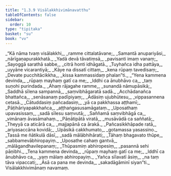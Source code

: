 ```yaml
---
title: "1.3.9 Visālakkhivimānavatthu"
tableOfContents: false
sidebar:
  order: 10
type: "tipitaka"
basket: "su"
book: "vv"
---
```



<DynamicBreadcrumb />

<Division number="666" book="vv" bookNo="19" page="54">

<Paragraph number="507" type="verses" book="vv">
_“Kā nāma tvaṃ visālakkhi,_  
_ramme cittalatāvane;_  
_Samantā anupariyāsi,_  
_nārīgaṇapurakkhatā._  

</Paragraph>

</Division>
<Division number="667" book="vv" bookNo="19" page="54">

<Paragraph number="508" type="verses" book="vv">
_Yadā devā tāvatiṃsā,_  
_pavisanti imaṃ vanaṃ;_  
_Sayoggā sarathā sabbe,_  
_citrā honti idhāgatā._  

</Paragraph>

</Division>
<Division number="668" book="vv" bookNo="19" page="54">

<Paragraph number="509" type="verses" book="vv">
_Tuyhañca idha pattāya,_  
_uyyāne vicarantiyā;_  
_Kāye na dissatī cittaṃ,_  
_kena rūpaṃ tavedisaṃ;_  
_Devate pucchitācikkha,_  
_kissa kammassidaṃ phalan”ti._  

</Paragraph>

</Division>
<Division number="669" book="vv" bookNo="19" page="54">

<Paragraph number="510" type="verses" book="vv">
_“Yena kammena devinda,_  
_rūpaṃ mayhaṃ gatī ca me;_  
_Iddhi ca ānubhāvo ca,_  
_taṃ suṇohi purindada._  

</Paragraph>

</Division>
<Division number="670" book="vv" bookNo="19" page="54">

<Paragraph number="511" type="verses" book="vv">
_Ahaṃ rājagahe ramme,_  
_sunandā nāmupāsikā;_  
_Saddhā sīlena sampannā,_  
_saṃvibhāgaratā sadā._  

</Paragraph>

</Division>
<Division number="671" book="vv" bookNo="19" page="54">

<Paragraph number="512" type="verses" book="vv">
_Acchādanañca bhattañca,_  
_senāsanaṃ padīpiyaṃ;_  
_Adāsiṃ ujubhūtesu,_  
_vippasannena cetasā._  

</Paragraph>

</Division>
<Division number="672" book="vv" bookNo="19" page="54">

<Paragraph number="513" type="verses" book="vv">
_Cātuddasiṃ pañcadasiṃ,_  
_yā ca pakkhassa aṭṭhamī;_  
_Pāṭihāriyapakkhañca,_  
_aṭṭhaṅgasusamāgataṃ._  

</Paragraph>

</Division>
<Division number="673" book="vv" bookNo="19" page="54">

<Paragraph number="514" type="verses" book="vv">
_Uposathaṃ upavasissaṃ,_  
_sadā sīlesu saṃvutā;_  
_Saññamā saṃvibhāgā ca,_  
_vimānaṃ āvasāmahaṃ._  

</Paragraph>

</Division>
<Division number="674" book="vv" bookNo="19" page="54">

<Paragraph number="515" type="verses" book="vv">
_Pāṇātipātā viratā,_  
_musāvādā ca saññatā;_  
_Theyyā ca aticārā ca,_  
_majjapānā ca ārakā._  

</Paragraph>

</Division>
<Division number="675" book="vv" bookNo="19" page="54">

<Paragraph number="516" type="verses" book="vv">
_Pañcasikkhāpade ratā,_  
_ariyasaccāna kovidā;_  
_Upāsikā cakkhumato,_  
_gotamassa yasassino._  

</Paragraph>

</Division>
<Division number="676" book="vv" bookNo="19" page="54">

<Paragraph number="517" type="verses" book="vv">
_Tassā me ñātikulā dāsī,_  
_sadā mālābhihārati;_  
_Tāhaṃ bhagavato thūpe,_  
_sabbamevābhiropayiṃ._  

</Paragraph>

</Division>
<Division number="677" book="vv" bookNo="19" page="54">

<Paragraph number="518" type="verses" book="vv">
_Uposathe cahaṃ gantvā,_  
_mālāgandhavilepanaṃ;_  
_Thūpasmiṃ abhiropesiṃ,_  
_pasannā sehi pāṇibhi._  

</Paragraph>

</Division>
<Division number="678" book="vv" bookNo="19" page="55">

<Paragraph number="519" type="verses" book="vv">
_Tena kammena devinda,_  
_rūpaṃ mayhaṃ gatī ca me;_  
_Iddhī ca ānubhāvo ca,_  
_yaṃ mālaṃ abhiropayiṃ._  

</Paragraph>

</Division>
<Division number="679" book="vv" bookNo="19" page="55">

<Paragraph number="520" type="verses" book="vv">
_Yañca sīlavatī āsiṃ,_  
_na taṃ tāva vipaccati;_  
_Āsā ca pana me devinda,_  
_sakadāgāminī siyan”ti._  


</Paragraph>
</Division>

<Paragraph number="521" type="center" book="vv">
Visālakkhivimānaṃ navamaṃ.
</Paragraph>